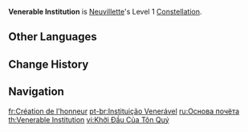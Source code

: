 {{Constellation Infobox
|image         = Constellation Venerable Institution.png
|character     = Neuvillette
|level         = 1
|description   = When Neuvillette takes the field, he will obtain 1 stack of Past Draconic Glories from the Passive Talent "Heir to the Ancient Sea's Authority." You must first unlock the Passive Talent "Heir to the Ancient Sea's Authority."<br>Additionally, his interruption resistance will be increased while using the Charged Attack Empowerment: Legal Evaluation and the Charged Attack: Equitable Judgment.
|scale_att1    = 
|utility1      = Interruption Resistance
}}
'''Venerable Institution''' is [[Neuvillette]]'s Level 1 [[Constellation]].

==Other Languages==
{{Other Languages
|en      = Venerable Institution
|zhs     = 尊荣的创定
|zhs_rm  = Zūnróng de Chuàngdìng
|zht     = 尊榮的創定
|zht_rm  = Zūnróng de Chuàngdìng
|zh_tl   = Founding of Veneration
|ja      = 尊栄の創定
|ja_rm   = Son'ei no Soutei
|ja_tl   = Venerable Institution
|ko      = 위대한 제정
|ko_tl   = Great Enactment
|es      = Eminente ordenanza
|es_tl   = Eminent Ordinance
|fr      = Création de l'honneur
|fr_tl   = Creation of Honor
|ru      = Основа почёта
|ru_tl   = Basis of Honor
|th      = Venerable Institution
|vi      = Khởi Đầu Của Tôn Quý
|vi_tl   = 
|de      = Erschaffung von Amt und Würde
|de_tl   = Creation of Office and Dignity
|id      = Venerable Institution
|pt      = Instituição Venerável
|pt_tl   = 
|tr      = Saygıdeğer Kurum
|tr_tl   = Venerable Institution
|it      = Istituzione onorabile
|it_tl   = Honorable Institution
}}

==Change History==
{{Change History|4.1}}

==Navigation==
{{Talent Navbox|Neuvillette}}

[[fr:Création de l'honneur]]
[[pt-br:Instituição Venerável]]
[[ru:Основа почёта]]
[[th:Venerable Institution]]
[[vi:Khởi Đầu Của Tôn Quý]]